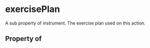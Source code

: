 # exercisePlan

A sub property of instrument. The exercise plan used on this action.

## Property of



